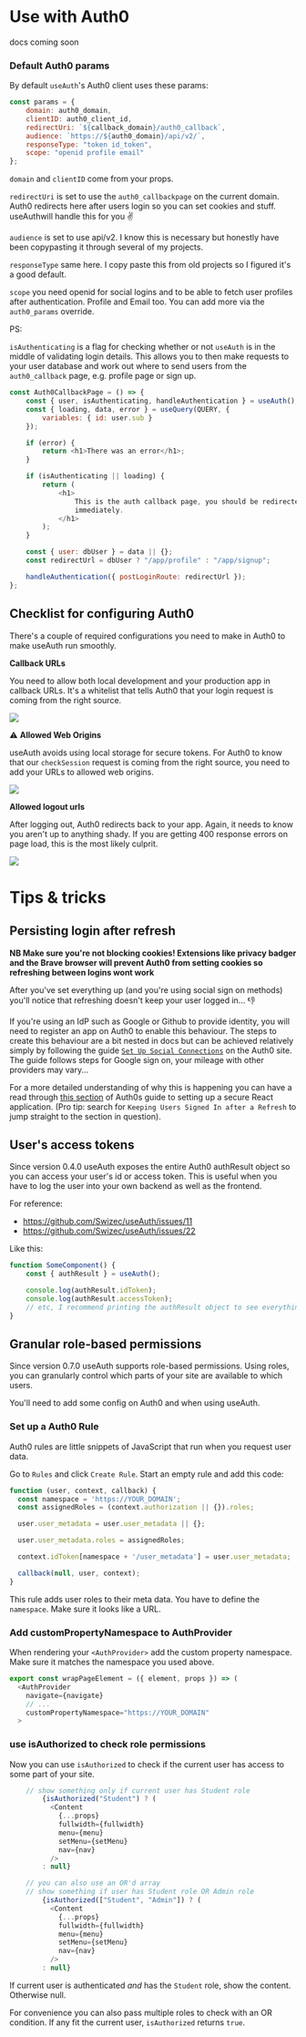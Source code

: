 # Use with Auth0

docs coming soon

### Default Auth0 params

By default `useAuth`'s Auth0 client uses these params:

```jsx
const params = {
    domain: auth0_domain,
    clientID: auth0_client_id,
    redirectUri: `${callback_domain}/auth0_callback`,
    audience: `https://${auth0_domain}/api/v2/`,
    responseType: "token id_token",
    scope: "openid profile email"
};
```

`domain` and `clientID` come from your props.

`redirectUri` is set to use the `auth0_callbackpage` on the current domain. Auth0 redirects here after users login so you can set cookies and stuff. useAuthwill handle this for you ✌️

`audience` is set to use api/v2. I know this is necessary but honestly have been copypasting it through several of my projects.

`responseType` same here. I copy paste this from old projects so I figured it's a good default.

`scope` you need openid for social logins and to be able to fetch user profiles after authentication. Profile and Email too. You can add more via the `auth0_params` override.

PS:

`isAuthenticating` is a flag for checking whether or not `useAuth` is in the middle of validating login details. This allows you to then make requests to your user database and work out where to send users from the `auth0_callback` page, e.g. profile page or sign up.

```javascript
const Auth0CallbackPage = () => {
    const { user, isAuthenticating, handleAuthentication } = useAuth();
    const { loading, data, error } = useQuery(QUERY, {
        variables: { id: user.sub }
    });

    if (error) {
        return <h1>There was an error</h1>;
    }

    if (isAuthenticating || loading) {
        return (
            <h1>
                This is the auth callback page, you should be redirected
                immediately.
            </h1>
        );
    }

    const { user: dbUser } = data || {};
    const redirectUrl = dbUser ? "/app/profile" : "/app/signup";

    handleAuthentication({ postLoginRoute: redirectUrl });
};
```

## Checklist for configuring Auth0

There's a couple of required configurations you need to make in Auth0 to make useAuth run smoothly.

**Callback URLs**

You need to allow both local development and your production app in callback URLs. It's a whitelist that tells Auth0 that your login request is coming from the right source.

![](https://i.imgur.com/xz8UK8Z.png)

⚠️ **Allowed Web Origins**

useAuth avoids using local storage for secure tokens. For Auth0 to know that our `checkSession` request is coming from the right source, you need to add your URLs to allowed web origins.

![](https://i.imgur.com/w2mmHH1.png)

**Allowed logout urls**

After logging out, Auth0 redirects back to your app. Again, it needs to know you aren't up to anything shady. If you are getting 400 response errors on page load, this is the most likely culprit.

![](https://i.imgur.com/S160EiI.png)

# Tips & tricks

## Persisting login after refresh

**NB Make sure you're not blocking cookies! Extensions like privacy badger and the Brave browser will prevent Auth0 from setting cookies so refreshing between logins wont work**

After you've set everything up (and you're using social sign on methods) you'll notice that refreshing doesn't keep your user logged in... 👎

If you're using an IdP such as Google or Github to provide identity, you will need to register an app on Auth0 to enable this behaviour. The steps to create this behaviour are a bit nested in docs but can be achieved relatively simply by following the guide [`Set Up Social Connections`](https://auth0.com/docs/dashboard/guides/connections/set-up-connections-social) on the Auth0 site. The guide follows steps for Google sign on, your mileage with other providers may vary...

For a more detailed understanding of why this is happening you can have a read through [this section](https://auth0.com/blog/react-tutorial-building-and-securing-your-first-app/#Securing-your-React-App) of Auth0s guide to setting up a secure React application. (Pro tip: search for `Keeping Users Signed In after a Refresh` to jump straight to the section in question).

## User's access tokens

Since version 0.4.0 useAuth exposes the entire Auth0 authResult object so you can access your user's id or access token. This is useful when you have to log the user into your own backend as well as the frontend.

For reference:

-   https://github.com/Swizec/useAuth/issues/11
-   https://github.com/Swizec/useAuth/issues/22

Like this:

```javascript
function SomeComponent() {
    const { authResult } = useAuth();

    console.log(authResult.idToken);
    console.log(authResult.accessToken);
    // etc, I recommend printing the authResult object to see everything that's available
}
```

## Granular role-based permissions

Since version 0.7.0 useAuth supports role-based permissions. Using roles, you can granularly control which parts of your site are available to which users.

You'll need to add some config on Auth0 and when using useAuth.

### Set up a Auth0 Rule

Auth0 rules are little snippets of JavaScript that run when you request user data.

Go to `Rules` and click `Create Rule`. Start an empty rule and add this code:

```javascript
function (user, context, callback) {
  const namespace = 'https://YOUR_DOMAIN';
  const assignedRoles = (context.authorization || {}).roles;

  user.user_metadata = user.user_metadata || {};

  user.user_metadata.roles = assignedRoles;

  context.idToken[namespace + '/user_metadata'] = user.user_metadata;

  callback(null, user, context);
}
```

This rule adds user roles to their meta data. You have to define the `namespace`. Make sure it looks like a URL.

### Add customPropertyNamespace to AuthProvider

When rendering your `<AuthProvider>` add the custom property namespace. Make sure it matches the namespace you used above.

```javascript
export const wrapPageElement = ({ element, props }) => (
  <AuthProvider
    navigate={navigate}
    // ...
    customPropertyNamespace="https://YOUR_DOMAIN"
  >
```

### use isAuthorized to check role permissions

Now you can use `isAuthorized` to check if the current user has access to some part of your site.

```javascript
    // show something only if current user has Student role
        {isAuthorized("Student") ? (
          <Content
            {...props}
            fullwidth={fullwidth}
            menu={menu}
            setMenu={setMenu}
            nav={nav}
          />
        : null}

    // you can also use an OR'd array
    // show something if user has Student role OR Admin role
        {isAuthorized(["Student", "Admin"]) ? (
          <Content
            {...props}
            fullwidth={fullwidth}
            menu={menu}
            setMenu={setMenu}
            nav={nav}
          />
        : null}
```

If current user is authenticated _and_ has the `Student` role, show the content. Otherwise null.

For convenience you can also pass multiple roles to check with an OR condition. If any fit the current user, `isAuthorized` returns `true`.
